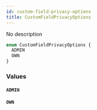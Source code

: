 ```yaml
---
id: custom-field-privacy-options
title: CustomFieldPrivacyOptions
---
```


No description

```graphql
enum CustomFieldPrivacyOptions {
  ADMIN
  OWN
}
```

### Values

#### `ADMIN`

#### `OWN`
